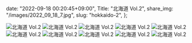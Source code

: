   date: "2022-09-18 00:20:45+09:00",
  Title: "北海道 Vol.2",
  share_img: "/images/2022_09_18_7.jpg",
  slug: "hokkaido-2",
};

![北海道 Vol.2](/images/2022_09_18_19.jpg)
![北海道 Vol.2](/images/2022_09_18_20.jpg)
![北海道 Vol.2](/images/2022_09_18_1.jpg)
![北海道 Vol.2](/images/2022_09_18_2.jpg)
![北海道 Vol.2](/images/2022_09_18_3.jpg)
![北海道 Vol.2](/images/2022_09_18_4.jpg)
![北海道 Vol.2](/images/2022_09_18_5.jpg)
![北海道 Vol.2](/images/2022_09_18_6.jpg)
![北海道 Vol.2](/images/2022_09_18_7.jpg)
![北海道 Vol.2](/images/2022_09_18_8.jpg)
